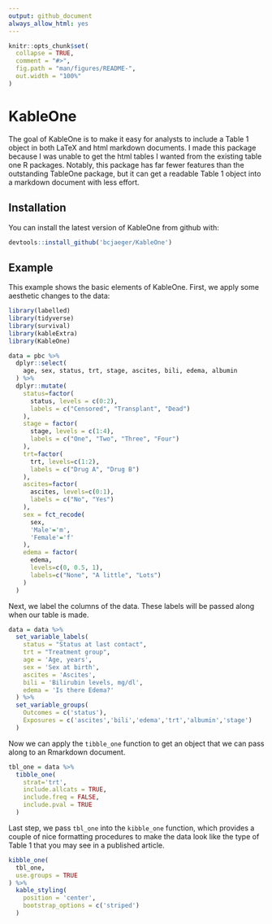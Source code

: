 ```yaml
---
output: github_document
always_allow_html: yes
---
```


<!-- README.md is generated from README.Rmd. Please edit that file -->

```r
knitr::opts_chunk$set(
  collapse = TRUE,
  comment = "#>",
  fig.path = "man/figures/README-",
  out.width = "100%"
)
```
# KableOne

The goal of KableOne is to make it easy for analysts to include a Table 1 object in both LaTeX and html markdown documents. I made this package because I was unable to get the html tables I wanted from the existing table one R packages. Notably, this package has far fewer features than the outstanding TableOne package, but it can get a readable Table 1 object into a markdown document with less effort.

## Installation

You can install the latest version of KableOne from github with:

``` r
devtools::install_github('bcjaeger/KableOne')
```

## Example

This example shows the basic elements of KableOne. First, we apply some aesthetic changes to the data:

```r

library(labelled)
library(tidyverse)
library(survival)
library(kableExtra)
library(KableOne)

data = pbc %>%
  dplyr::select(
    age, sex, status, trt, stage, ascites, bili, edema, albumin
  ) %>%
  dplyr::mutate(
    status=factor(
      status, levels = c(0:2),
      labels = c("Censored", "Transplant", "Dead")
    ),
    stage = factor(
      stage, levels = c(1:4),
      labels = c("One", "Two", "Three", "Four")
    ),
    trt=factor(
      trt, levels=c(1:2),
      labels = c("Drug A", "Drug B")
    ),
    ascites=factor(
      ascites, levels=c(0:1),
      labels = c("No", "Yes")
    ),
    sex = fct_recode(
      sex,
      'Male'='m',
      'Female'='f'
    ),
    edema = factor(
      edema,
      levels=c(0, 0.5, 1),
      labels=c("None", "A little", "Lots")
    )
  ) 
```

Next, we label the columns of the data. These labels will be passed along when our table is made.

```r

data = data %>%
  set_variable_labels(
    status = "Status at last contact",
    trt = "Treatment group",
    age = 'Age, years',
    sex = 'Sex at birth',
    ascites = 'Ascites',
    bili = 'Bilirubin levels, mg/dl',
    edema = 'Is there Edema?'
  ) %>%
  set_variable_groups(
    Outcomes = c('status'),
    Exposures = c('ascites','bili','edema','trt','albumin','stage')
  ) 
```

Now we can apply the `tibble_one` function to get an object that we can pass along to an Rmarkdown document. 

```r

tbl_one = data %>%
  tibble_one(
    strat='trt',
    include.allcats = TRUE,
    include.freq = FALSE,
    include.pval = TRUE
  )

```

Last step, we pass `tbl_one` into the `kibble_one` function, which provides a couple of nice formatting procedures to make the data look like the type of Table 1 that you may see in a published article.

```r

kibble_one(
  tbl_one,
  use.groups = TRUE
) %>%
  kable_styling(
    position = 'center',
    bootstrap_options = c('striped')
  )


```
